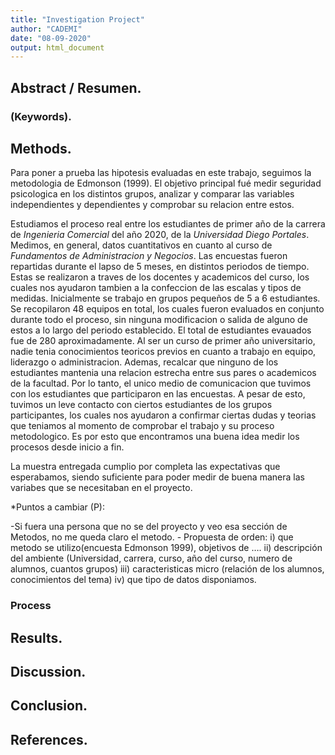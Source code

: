 ---
title: "Investigation Project"
author: "CADEMI"
date: "08-09-2020"
output: html_document
---

## Abstract / Resumen.
### (Keywords).

## Methods.

Para poner a prueba las hipotesis evaluadas en este trabajo, seguimos la metodologia de Edmonson (1999). El objetivo principal fué medir seguridad psicologica en los distintos grupos, analizar y comparar las variables independientes y dependientes y comprobar su relacion entre estos.

Estudiamos el proceso real entre los estudiantes de primer año de la carrera de *Ingenieria Comercial* del año 2020, de la *Universidad Diego Portales*. Medimos, en general, datos cuantitativos en cuanto al curso de *Fundamentos de Administracion y Negocios*. Las encuestas fueron repartidas durante el lapso de 5 meses, en distintos periodos de tiempo. Estas se realizaron a traves de los docentes y academicos del curso, los cuales nos ayudaron tambien a la confeccion de las escalas y tipos de medidas. Inicialmente se trabajo en grupos pequeños de 5 a 6 estudiantes. Se recopilaron 48 equipos en total, los cuales fueron evaluados en conjunto durante todo el proceso, sin ninguna modificacion o salida de alguno de estos a lo largo del periodo establecido. El total de estudiantes evauados fue de 280 aproximadamente. Al ser un curso de primer año universitario, nadie tenia conocimientos teoricos previos en cuanto a trabajo en equipo, liderazgo o administracion. Ademas, recalcar que ninguno de los estudiantes mantenia una relacion estrecha entre sus pares o academicos de la facultad. Por lo tanto, el unico medio de comunicacion que tuvimos con los estudiantes que participaron en las encuestas. A pesar de esto, tuvimos un leve contacto con ciertos estudiantes de los grupos participantes, los cuales nos ayudaron a confirmar ciertas dudas y teorias que teniamos al momento de comprobar el trabajo y su proceso metodologico. Es por esto que encontramos una buena idea medir los procesos desde inicio a fin.

La muestra entregada cumplio por completa las expectativas que esperabamos, siendo suficiente para poder medir de buena manera las variabes que se necesitaban en el proyecto.

*Puntos a cambiar (P):

-Si fuera una persona que no se del proyecto y veo esa sección de Metodos, no me queda claro el metodo.
- Propuesta de orden: i) que metodo se utilizo(encuesta Edmonson 1999), objetivos de ....  ii) descripción del ambiente (Universidad, carrera, curso, año del curso, numero de alumnos, cuantos grupos) iii) caracteristicas micro (relación de los alumnos, conocimientos del tema) iv) que tipo de datos disponiamos.

### Process

## Results.

## Discussion.

## Conclusion.

## References.
